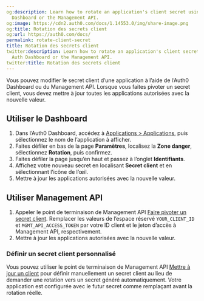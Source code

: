 ```yaml
---
og:description: Learn how to rotate an application's client secret using the Auth
  Dashboard or the Management API.
og:image: https://cdn2.auth0.com/docs/1.14553.0/img/share-image.png
og:title: Rotation des secrets client
og:url: https://auth0.com/docs/
permalink: rotate-client-secret
title: Rotation des secrets client
twitter:description: Learn how to rotate an application's client secret using the
  Auth Dashboard or the Management API.
twitter:title: Rotation des secrets client
---
```


Vous pouvez modifier le secret client d’une application à l’aide de l’Auth0 Dashboard ou du Management API. Lorsque vous faites pivoter un secret client, vous devez mettre à jour toutes les applications autorisées avec la nouvelle valeur.





## Utiliser le Dashboard

1. Dans l’Auth0 Dashboard, accédez à [Applications > Applications](%24%7Bmanage_url%7D/#/applications), puis sélectionnez le nom de l’application à afficher.
2. Faites défiler en bas de la page **Paramètres**, localisez la **Zone danger**, sélectionnez **Rotation**, puis confirmez.
3. Faites défiler la page jusqu’en haut et passez à l’onglet **Identifiants**.
4. Affichez votre nouveau secret en localisant **Secret client** et en sélectionnant l’icône de l’œil.
5. Mettre à jour les applications autorisées avec la nouvelle valeur.

## Utiliser Management API

1. Appeler le point de terminaison de Management API [Faire pivoter un secret client](https://auth0.com/docs/api/management/v2#!/Clients/post_rotate_secret). Remplacer les valeurs de l’espace réservé `YOUR_CLIENT_ID` et `MGMT_API_ACCESS_TOKEN` par votre ID client et le jeton d’accès à Management API, respectivement.
2. Mettre à jour les applications autorisées avec la nouvelle valeur.

### Définir un secret client personnalisé

Vous pouvez utiliser le point de terminaison de Management API [Mettre à jour un client](https://auth0.com/docs/api/management/v2/#!/Clients/patch_clients_by_id) pour définir manuellement un secret client au lieu de demander une rotation vers un secret généré automatiquement. Votre application est configurée avec le futur secret comme remplaçant avant la rotation réelle.
